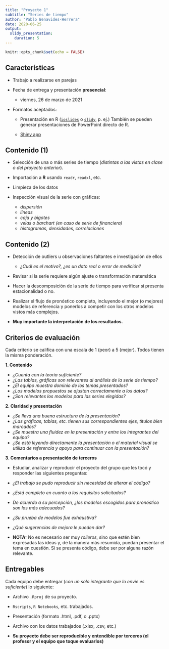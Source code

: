 ```yaml
---
title: "Proyecto 1"
subtitle: "Series de tiempo"
author: "Pablo Benavides-Herrera"
date: 2020-06-25
output: 
  slidy_presentation:
    duration: 5
---
```


```r
knitr::opts_chunk$set(echo = FALSE)
```

## Características

- Trabajo a realizarse en parejas

- Fecha de entrega y presentación **presencial**:
  
  - viernes, 26 de marzo de 2021

- Formatos aceptados:

  - Presentación en R ([`ioslides`](https://bookdown.org/yihui/rmarkdown/ioslides-presentation.html) o [`slidy`](https://bookdown.org/yihui/rmarkdown/slidy-presentation.html), p. ej.) También se pueden generar presentaciones de PowerPoint directo de R.
  
  - [Shiny app](https://shiny.rstudio.com/)
  

## Contenido (1) 

- Selección de una o más series de tiempo (*distintas a las vistas en clase o del proyecto anterior*).

- Importación a **R** usando `readr`, `readxl`, etc.

- Limpieza de los datos

- Inspección visual de la serie con gráficas:
  - *dispersión*
  - *líneas*
  - *caja y bigotes*
  - *velas o barchart (en caso de serie de financiera)*
  - *histogramas, densidades, correlaciones*

## Contenido (2)

- Detección de outliers u observaciones faltantes e investigación de ellos
  - *¿Cuál es el motivo?, ¿es un dato real o error de medición?*
  
- Revisar si la serie requiere algún ajuste o transformación matemática

- Hacer la descomposición de la serie de tiempo para verificar si presenta estacionalidad o no.

- Realizar el flujo de pronóstico completo, incluyendo el mejor (o mejores) modelos de referencia y ponerlos a competir con los otros modelos vistos más complejos.

- **Muy importante la interpretación de los resultados.**

## Criterios de evaluación

Cada criterio se califica con una escala de 1 (peor) a 5 (mejor). Todos tienen la misma ponderación.

**1. Contenido**

  - *¿Cuenta con la teoría suficiente?*
  - *¿Las tablas, gráficas son relevantes al análisis de la serie de tiempo?*
  - *¿El equipo muestra dominio de los temas presentados?*
  - *¿Los modelos propuestos se ajustan correctamente a los datos?*
  - *¿Son relevantes los modelos para las series elegidas?*
  
**2. Claridad y presentación**

  - *¿Se lleva una buena estructura de la presentación?*
  - *¿Las gráficas, tablas, etc. tienen sus correspondientes ejes, títulos bien marcados?*
  - *¿Se muestra una fluidez en la presentación y entre los integrantes del equipo?*
  - *¿Se está leyendo directamente la presentación o el material visual se utiliza de referencia y apoyo para continuar con la presentación?*
  
**3. Comentarios a presentación de terceros**

  - Estudiar, analizar y reproducir el proyecto del grupo que les tocó y responder las siguientes preguntas:
  - *¿El trabajo se pudo reproducir sin necesidad de alterar el código?*
  - *¿Está completo en cuanto a los requisitos solicitados?*
  - *De acuerdo a su percepción, ¿los modelos escogidos para pronóstico son los más adecuados?*
  - *¿Su prueba de modelos fue exhaustiva?*
  - *¿Qué sugerencias de mejora le pueden dar?*

* **NOTA:** No es necesario ser muy *rolleros*, sino que estén bien expresadas las ideas y, de la manera más resumida, puedan presentar el tema en cuestión. Si se presenta código, debe ser por alguna razón relevante.

## Entregables

Cada equipo debe entregar (*con un solo integrante que lo envíe es suficiente*) lo siguiente:

- Archivo `.Rproj` de su proyecto.

- `Rscripts`, `R Notebooks`, etc. trabajados.

- Presentación (formato .html, .pdf, o .pptx)

- Archivo con los datos trabajados (.xlsx, .csv, etc.)

- **Su proyecto debe ser reproducible y entendible por terceros (el profesor y el equipo que toque evaluarlos)**


